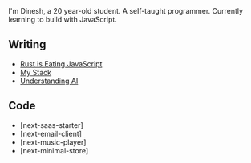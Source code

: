 
<NameTransition />
I'm Dinesh, a 20 year-old student.  
A self-taught programmer.  
Currently learning to build with JavaScript.


## Writing

- [Rust is Eating JavaScript](/n/rust)
- [My Stack](/n/stack)
- [Understanding AI](/n/ai)

## Code

- [next-saas-starter] 
- [next-email-client]
- [next-music-player]
- [next-minimal-store]
